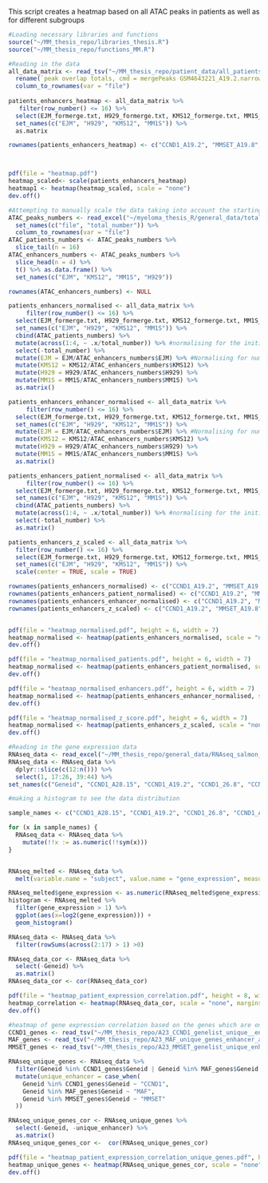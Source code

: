 This script creates a heatmap based on all ATAC peaks in patients as well as for different subgroups
```r
#Loading necessary libraries and functions
source("~/MM_thesis_repo/libraries_thesis.R")
source("~/MM_thesis_repo/functions_MM.R")
```

```r
#Reading in the data
all_data_matrix <- read_tsv("~/MM_thesis_repo/patient_data/all_patients_enhancers_merged_count.matrix.txt") %>%
  rename(`peak overlap totals, cmd = mergePeaks GSM4643221_A19.2.narrowPeak.bed GSM4643223_A19.8.narrowPeak.bed GSM4643227_A28.13.narrowPeak.bed GSM4643232_A26.8.narrowPeak.bed GSM4643234_A26.10B.narrowPeak.bed GSM4643235_A26.12.narrowPeak.bed GSM4643250_A26.11.narrowPeak.bed GSM4643251_A27.19.narrowPeak.bed GSM4643252_A28.15.narrowPeak.bed SM4643249_A26.14.narrowPeak.bed GSM4643241_A26.19.narrowPeak.bed GSM4643244_A27.22.narrowPeak.bed GSM4643228_A28c.14.narrowPeak.bed GSM4643243_A27.21.narrowPeak.bed GSM4643242_A26.20.narrowPeak.bed GSM4643240_A26.18.narrowPeak.bed EJM_formerge.txt H929_formerge.txt KMS12_formerge.txt MM1S_formerge.txt -matrix all_patients_enhancers_merged_matrix.txt` = "file") %>%
  column_to_rownames(var = "file")
        
patients_enhancers_heatmap <- all_data_matrix %>%
   filter(row_number() <= 16) %>%
  select(EJM_formerge.txt, H929_formerge.txt, KMS12_formerge.txt, MM1S_formerge.txt) %>%
  set_names(c("EJM", "H929", "KMS12", "MM1S")) %>%
  as.matrix

rownames(patients_enhancers_heatmap) <- c("CCND1_A19.2", "MMSET_A19.8", "MMSET_A28.13", "CCND1_26.8", "MMSET_26.10B", "MAF_A26.12", "MAF_A26.11", "MMSET_A27.19", "CCND1_A28.15", "CCND1_A26.14", "ND_A26.19", "ND_A27.22", "ND_A28c.14", "ND_A27.21", "ND_A26.20", "ND_A26.18")



pdf(file = "heatmap.pdf")
heatmap_scaled<- scale(patients_enhancers_heatmap)
heatmap1 <- heatmap(heatmap_scaled, scale = "none")
dev.off()

#Attempting to manually scale the data taking into account the starting number of ATAC peaks for each patient 
ATAC_peaks_numbers <- read_excel("~/myeloma_thesis_R/general_data/total_numbers_ATAC.xlsx", col_names = FALSE) %>%
  set_names(c("file", "total_number")) %>%
  column_to_rownames(var = "file")
ATAC_patients_numbers <- ATAC_peaks_numbers %>%
  slice_tail(n = 16)
ATAC_enhancers_numbers <- ATAC_peaks_numbers %>%
  slice_head(n = 4) %>%
  t() %>% as.data.frame() %>%
  set_names(c("EJM", "KMS12", "MM1S", "H929")) 

rownames(ATAC_enhancers_numbers) <- NULL

patients_enhancers_normalised <- all_data_matrix %>%
     filter(row_number() <= 16) %>%
  select(EJM_formerge.txt, H929_formerge.txt, KMS12_formerge.txt, MM1S_formerge.txt) %>%
  set_names(c("EJM", "H929", "KMS12", "MM1S")) %>%
  cbind(ATAC_patients_numbers) %>%
  mutate(across(1:4, ~ .x/total_number)) %>% #normalising for the initial number of ATAC peaks in each patient
  select(-total_number) %>%
  mutate(EJM = EJM/ATAC_enhancers_numbers$EJM) %>% #Normalising for number of enhancers in each list 
  mutate(KMS12 = KMS12/ATAC_enhancers_numbers$KMS12) %>%
  mutate(H929 = H929/ATAC_enhancers_numbers$H929) %>%
  mutate(MM1S = MM1S/ATAC_enhancers_numbers$MM1S) %>%
  as.matrix()

patients_enhancers_enhancer_normalised <- all_data_matrix %>%
     filter(row_number() <= 16) %>%
  select(EJM_formerge.txt, H929_formerge.txt, KMS12_formerge.txt, MM1S_formerge.txt) %>%
  set_names(c("EJM", "H929", "KMS12", "MM1S")) %>%
  mutate(EJM = EJM/ATAC_enhancers_numbers$EJM) %>% #Normalising for number of enhancers in each list 
  mutate(KMS12 = KMS12/ATAC_enhancers_numbers$KMS12) %>%
  mutate(H929 = H929/ATAC_enhancers_numbers$H929) %>%
  mutate(MM1S = MM1S/ATAC_enhancers_numbers$MM1S) %>%
  as.matrix()

patients_enhancers_patient_normalised <- all_data_matrix %>%
     filter(row_number() <= 16) %>%
  select(EJM_formerge.txt, H929_formerge.txt, KMS12_formerge.txt, MM1S_formerge.txt) %>%
  set_names(c("EJM", "H929", "KMS12", "MM1S")) %>%
  cbind(ATAC_patients_numbers) %>%
  mutate(across(1:4, ~ .x/total_number)) %>% #normalising for the initial number of ATAC peaks in each patient
  select(-total_number) %>%
  as.matrix()

patients_enhancers_z_scaled <- all_data_matrix %>%
  filter(row_number() <= 16) %>%
  select(EJM_formerge.txt, H929_formerge.txt, KMS12_formerge.txt, MM1S_formerge.txt) %>%
  set_names(c("EJM", "H929", "KMS12", "MM1S")) %>%
  scale(center = TRUE, scale = TRUE)

rownames(patients_enhancers_normalised) <- c("CCND1_A19.2", "MMSET_A19.8", "MMSET_A28.13", "CCND1_26.8", "MMSET_26.10B", "MAF_A26.12", "MAF_A26.11", "MMSET_A27.19", "CCND1_A28.15", "CCND1_A26.14", "ND_A26.19", "ND_A27.22", "ND_A28c.14", "ND_A27.21", "ND_A26.20", "ND_A26.18")
rownames(patients_enhancers_patient_normalised) <- c("CCND1_A19.2", "MMSET_A19.8", "MMSET_A28.13", "CCND1_26.8", "MMSET_26.10B", "MAF_A26.12", "MAF_A26.11", "MMSET_A27.19", "CCND1_A28.15", "CCND1_A26.14", "ND_A26.19", "ND_A27.22", "ND_A28c.14", "ND_A27.21", "ND_A26.20", "ND_A26.18")
rownames(patients_enhancers_enhancer_normalised) <- c("CCND1_A19.2", "MMSET_A19.8", "MMSET_A28.13", "CCND1_26.8", "MMSET_26.10B", "MAF_A26.12", "MAF_A26.11", "MMSET_A27.19", "CCND1_A28.15", "CCND1_A26.14", "ND_A26.19", "ND_A27.22", "ND_A28c.14", "ND_A27.21", "ND_A26.20", "ND_A26.18")
rownames(patients_enhancers_z_scaled) <- c("CCND1_A19.2", "MMSET_A19.8", "MMSET_A28.13", "CCND1_26.8", "MMSET_26.10B", "MAF_A26.12", "MAF_A26.11", "MMSET_A27.19", "CCND1_A28.15", "CCND1_A26.14", "ND_A26.19", "ND_A27.22", "ND_A28c.14", "ND_A27.21", "ND_A26.20", "ND_A26.18")


pdf(file = "heatmap_normalised.pdf", height = 6, width = 7)
heatmap_normalised <- heatmap(patients_enhancers_normalised, scale = "none")
dev.off()

pdf(file = "heatmap_normalised_patients.pdf", height = 6, width = 7)
heatmap_normalised <- heatmap(patients_enhancers_patient_normalised, scale = "none")
dev.off()

pdf(file = "heatmap_normalised_enhancers.pdf", height = 6, width = 7)
heatmap_normalised <- heatmap(patients_enhancers_enhancer_normalised, scale = "none")
dev.off()

pdf(file = "heatmap_normalised_z_score.pdf", height = 6, width = 7)
heatmap_normalised <- heatmap(patients_enhancers_z_scaled, scale = "none")
dev.off()
```

```r
#Reading in the gene expression data 
RNAseq_data <- read_excel("~/MM_thesis_repo/general_data/RNAseq_salmon_TPM_all_files_overview_NC.xlsx") 
RNAseq_data <- RNAseq_data %>%
  dplyr::slice(c(12:n())) %>%
  select(1, 17:26, 39:44) %>%
set_names(c("Geneid", "CCND1_A28.15", "CCND1_A19.2", "CCND1_26.8", "CCND1_A26.14", "MMSET_A28.13", "MMSET_26.10B", "MMSET_A27.19", "MMSET_A19.8", "MAF_A26.11", "MAF_A26.12", "ND_A26.18", "ND_A26.19", "ND_A27.21", "ND_A27.22", "ND_A28.c15", "ND_A28c.7"))

#making a histogram to see the data distribution 

sample_names <- c("CCND1_A28.15", "CCND1_A19.2", "CCND1_26.8", "CCND1_A26.14", "MMSET_A28.13", "MMSET_26.10B", "MMSET_A27.19", "MMSET_A19.8", "MAF_A26.11", "MAF_A26.12", "ND_A26.18", "ND_A26.19", "ND_A27.21", "ND_A27.22", "ND_A28.c15", "ND_A28c.7")

for (x in sample_names) {
  RNAseq_data <- RNAseq_data %>%
    mutate(!!x := as.numeric(!!sym(x)))
}


RNAseq_melted <- RNAseq_data %>%
  melt(variable.name = "subject", value.name = "gene_expression", measure.vars = c("CCND1_A28.15", "CCND1_A19.2", "CCND1_26.8", "CCND1_A26.14", "MMSET_A28.13", "MMSET_26.10B", "MMSET_A27.19", "MMSET_A19.8", "MAF_A26.11", "MAF_A26.12", "ND_A26.18", "ND_A26.19", "ND_A27.21", "ND_A27.22", "ND_A28.c15", "ND_A28c.7"))

RNAseq_melted$gene_expression <- as.numeric(RNAseq_melted$gene_expression)
histogram <- RNAseq_melted %>%
  filter(gene_expression > 1) %>%
  ggplot(aes(x=log2(gene_expression))) +
  geom_histogram()

RNAseq_data <- RNAseq_data %>%
  filter(rowSums(across(2:17) > 1) >0)

RNAseq_data_cor <- RNAseq_data %>%
  select(-Geneid) %>%
  as.matrix()
RNAseq_data_cor <- cor(RNAseq_data_cor) 

pdf(file = "heatmap_patient_expression_correlation.pdf", height = 8, width = 8)
heatmap_correlation <- heatmap(RNAseq_data_cor, scale = "none", margins = c(7,7))
dev.off()

#heatmap of gene expression correlation based on the genes which are only expressed by unique enhancers 
CCND1_genes <- read_tsv("~/MM_thesis_repo/A23_CCND1_genelist_unique__enhancer_associated.txt")
MAF_genes <- read_tsv("~/MM_thesis_repo/A23_MAF_unique_genes_enhancer_associated.txt")
MMSET_genes <- read_tsv("~/MM_thesis_repo/A23_MMSET_genelist_unique_enhancer_associated.txt")

RNAseq_unique_genes <- RNAseq_data %>%
  filter(Geneid %in% CCND1_genes$Geneid | Geneid %in% MAF_genes$Geneid | Geneid %in% MMSET_genes$Geneid) %>%
  mutate(unique_enhancer = case_when(
    Geneid %in% CCND1_genes$Geneid ~ "CCND1", 
    Geneid %in% MAF_genes$Geneid ~ "MAF", 
    Geneid %in% MMSET_genes$Geneid ~ "MMSET"
  )) 

RNAseq_unique_genes_cor <- RNAseq_unique_genes %>%
  select(-Geneid, -unique_enhancer) %>%
  as.matrix()
RNAseq_unique_genes_cor <-  cor(RNAseq_unique_genes_cor)

pdf(file = "heatmap_patient_expression_correlation_unique_genes.pdf", height = 8, width = 8)
heatmap_unique_genes <- heatmap(RNAseq_unique_genes_cor, scale = "none")
dev.off()
```

